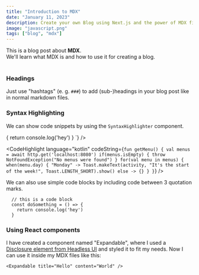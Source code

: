 ```yaml
---
title: "Introduction to MDX"
date: "January 11, 2023"
description: Create your own Blog using Next.js and the power of MDX files
image: "javascript.png"
tags: ["blog", "mdx"]
---
```


<div>
  This is a blog post about <strong>MDX</strong>. <br />
  We'll learn what MDX is and how to use it for creating a blog.
</div>

<br />

### Headings

Just use "hashtags" (e. g. `###`) to add (sub-)headings in your blog post like in normal markdown files.

### Syntax Highlighting

We can show code snippets by using the `SyntaxHighlighter` component.

<div>
  <CodeHighlight
    language="javascript"
    codeString={`
    const doStuff = () => {
      return console.log('hey')
    }
  `}
  />
</div>

<CodeHighlight
  language="kotlin"
  codeString={`
    fun getMenu() {
        val menus = await http.get('localhost:8080')
        if(menus.isEmpty) {
            throw NotFoundException("No menus were found")
        }
        for(val menu in menus) {
            when(menu.day) {
                "Monday" -> Toast.makeText(activity, "It's the start of the week!", Toast.LENGTH_SHORT).show()
                else -> {}
            }
    }
  `}
/>

We can also use simple code blocks by including code between 3 quotation marks.

```
  // this is a code block
  const doSomething = () => {
    return console.log('hey')
  }
```

### Using React components

I have created a component named "Expandable", where I used a [Disclosure element from Headless UI](https://headlessui.com/react/disclosure) and styled it to fit my needs.
Now I can use it inside my MDX files like this:

`<Expandable title="Hello" content="World" />`

<Expandable title="Click to open me!" content="Hello, World!" />
<Expandable
  title="How does it look with a longer text inside?"
  content="Lorem ipsum dolor sit amet consectetur adipisicing elit. Explicabo delectus ad quam magnam distinctio provident reprehenderit possimus odit aliquam adipisci. Dolores molestiae culpa autem, obcaecati esse error, inventore possimus pariatur quis, temporibus doloremque quos dolor. Modi optio veniam possimus, facilis libero in at explicabo nihil nostrum. Voluptas ad eaque reiciendis id, error veniam quo, dicta libero doloribus neque nobis nesciunt sequi! Debitis dolore in rem. Provident earum ab aspernatur praesentium cumque laboriosam, reprehenderit porro neque ipsum, nam sint omnis modi, dolorem consequatur a commodi similique totam eius. Animi odit laudantium id magnam, optio in error architecto. Officia perspiciatis cumque laudantium!"
/>
